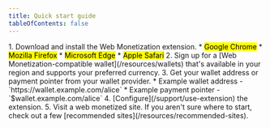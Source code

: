 ```yaml
---
title: Quick start guide
tableOfContents: false
---
```



<Steps>
1. Download and install the Web Monetization extension. 
    * <mark>Google Chrome</mark>
    * <mark>Mozilla Firefox</mark>
    * <mark>Microsoft Edge</mark>
    * <mark>Apple Safari</mark>
2. Sign up for a [Web Monetization-compatible wallet](/resources/wallets) that's available in your region and supports your preferred currency.
3. Get your wallet address or payment pointer from your wallet provider.
    * Example wallet address - `https://wallet.example.com/alice`
    * Example payment pointer - `$wallet.example.com/alice` 
4. [Configure](/support/use-extension) the extension.
5. Visit a web monetized site. If you aren't sure where to start, check out a few [recommended sites](/resources/recommended-sites).
</Steps>